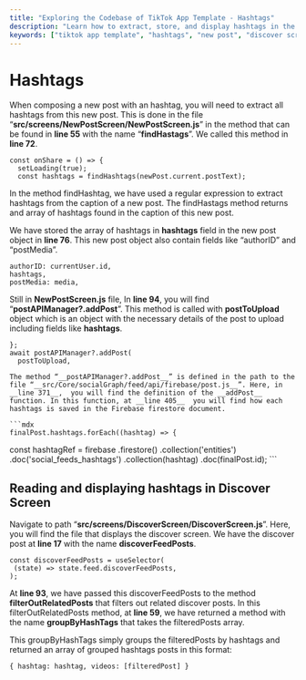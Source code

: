 ```yaml
---
title: "Exploring the Codebase of TikTok App Template - Hashtags"
description: "Learn how to extract, store, and display hashtags in the TikTok app template. This guide covers the implementation details in the NewPostScreen and DiscoverScreen."
keywords: ["tiktok app template", "hashtags", "new post", "discover screen", "firebase", "react native"]
---
```


# Hashtags  
When composing a new post with an hashtag, you will need to extract all hashtags from this new post. This is done in the file “__src/screens/NewPostScreen/NewPostScreen.js__” in the method that can be found in __line 55__  with the name “__findHastags__”.  We called this method in __line 72__.  

```mdx 
const onShare = () => {
  setLoading(true);
  const hashtags = findHashtags(newPost.current.postText);
  ```  
  In the method findHashtag, we have used a regular expression to extract hashtags from the caption of a new post. The findHastags method returns and array of hashtags found in the caption of this new post.

We have stored the array of hashtags in __hashtags__ field in the new post object in __line 76__. This new post object also contain fields like “authorID” and “postMedia”.  

```mdx 
authorID: currentUser.id,
hashtags,
postMedia: media,  
```  
Still in __NewPostScreen.js__ file, In __line 94__, you will find “__postAPIManager?.addPost__”.  This method is called with __postToUpload__ object which is an object with the necessary details of the post to upload including fields like __hashtags__. 

```mdx 
};
await postAPIManager?.addPost(
  postToUpload,  
  ```
    The method “__postAPIManager?.addPost__” is defined in the path to the file “__src/Core/socialGraph/feed/api/firebase/post.js__”. Here, in __line 371__,  you will find the definition of the __addPost__ function. In this function, at __line 405__  you will find how each hashtags is saved in the Firebase firestore document.  

    ```mdx
    finalPost.hashtags.forEach((hashtag) => {
  const hashtagRef = firebase
    .firestore()
    .collection('entities')
    .doc('social_feeds_hashtags')
    .collection(hashtag)
    .doc(finalPost.id);
    ``` 

## Reading and displaying hashtags in Discover Screen  

Navigate to path “__src/screens/DiscoverScreen/DiscoverScreen.js__”. Here, you will find the file that displays the discover screen.  We have the discover post at __line 17__ with the name __discoverFeedPosts__. 
 
 ```mdx
 const discoverFeedPosts = useSelector(
  (state) => state.feed.discoverFeedPosts,
);  
```  
At __line 93__,  we have passed this discoverFeedPosts to the method __filterOutRelatedPosts__  that filters out related discover posts.
In this filterOutRelatedPosts method, at __line 59__, we have returned a method with the name __groupByHashTags__ that takes the filteredPosts array.

This groupByHashTags  simply groups the filteredPosts by hashtags and returned an array of grouped hashtags posts in this format:  

```mdx 
{ hashtag: hashtag, videos: [filteredPost] } 

```

